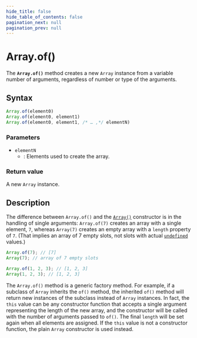 ```yaml
---
hide_title: false
hide_table_of_contents: false
pagination_next: null
pagination_prev: null
---
```

# Array.of()
The **`Array.of()`** method creates a new `Array`
instance from a variable number of arguments, regardless of number or type of the
arguments.

## Syntax

```js
Array.of(element0)
Array.of(element0, element1)
Array.of(element0, element1, /* … ,*/ elementN)
```

### Parameters

- `elementN`
  - : Elements used to create the array.

### Return value

A new `Array` instance.

## Description

The difference between `Array.of()` and the [`Array()`](./Array.mdx) constructor is in the handling of single arguments: `Array.of(7)` creates an array with a single element, `7`, whereas `Array(7)` creates an empty array with a `length` property of `7`. (That implies an array of 7 empty slots, not slots with actual [`undefined`](../undefined.mdx) values.)

```js
Array.of(7); // [7]
Array(7); // array of 7 empty slots

Array.of(1, 2, 3); // [1, 2, 3]
Array(1, 2, 3); // [1, 2, 3]
```

The `Array.of()` method is a generic factory method. For example, if a subclass of `Array` inherits the `of()` method, the inherited `of()` method will return new instances of the subclass instead of `Array` instances. In fact, the `this` value can be any constructor function that accepts a single argument representing the length of the new array, and the constructor will be called with the number of arguments passed to `of()`. The final `length` will be set again when all elements are assigned. If the `this` value is not a constructor function, the plain `Array` constructor is used instead.

